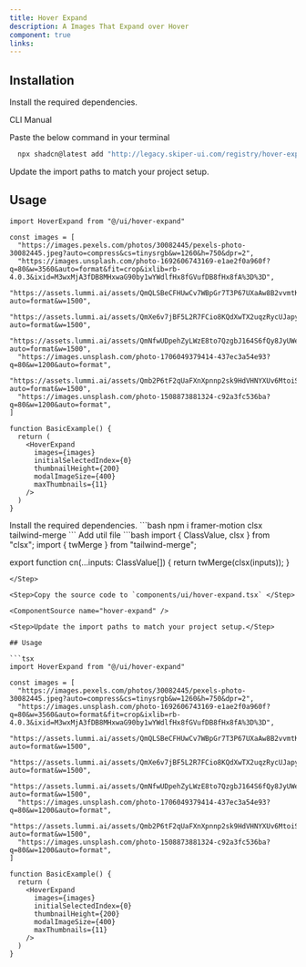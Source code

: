 ```yaml
---
title: Hover Expand
description: A Images That Expand over Hover
component: true
links:
---
```


<ComponentPreview
  name="hover-expand-demo"
  className="[&_.preview>[data-orientation=vertical]]:sm:max-w-[70%]"
  description="All variations"
/>

## Installation

Install the required dependencies.

<Tabs defaultValue="cli">

<TabsList>
  <TabsTrigger value="cli">CLI</TabsTrigger>
  <TabsTrigger value="manual">Manual</TabsTrigger>
</TabsList>

<TabsContent value="cli">

<Steps>

<Step>

Paste the below command in your terminal

```bash
  npx shadcn@latest add "http://legacy.skiper-ui.com/registry/hover-expand.json"
```

</Step>

<Step>Update the import paths to match your project setup.</Step>

## Usage

```tsx
import HoverExpand from "@/ui/hover-expand"
```

```tsx
const images = [
  "https://images.pexels.com/photos/30082445/pexels-photo-30082445.jpeg?auto=compress&cs=tinysrgb&w=1260&h=750&dpr=2",
  "https://images.unsplash.com/photo-1692606743169-e1ae2f0a960f?q=80&w=3560&auto=format&fit=crop&ixlib=rb-4.0.3&ixid=M3wxMjA3fDB8MHxwaG90by1wYWdlfHx8fGVufDB8fHx8fA%3D%3D",
  "https://assets.lummi.ai/assets/QmQLSBeCFHUwCv7WBpGr7T3P67UXaAw8B2vvmtKimyinrL?auto=format&w=1500",
  "https://assets.lummi.ai/assets/QmXe6v7jBF5L2R7FCio8KQdXwTX2uqzRycUJapyjoXaTqd?auto=format&w=1500",
  "https://assets.lummi.ai/assets/QmNfwUDpehZyLWzE8to7QzgbJ164S6fQy8JyUWemHtmShj?auto=format&w=1500",
  "https://images.unsplash.com/photo-1706049379414-437ec3a54e93?q=80&w=1200&auto=format",
  "https://assets.lummi.ai/assets/Qmb2P6tF2qUaFXnXpnnp2sk9HdVHNYXUv6MtoiSq7jjVhQ?auto=format&w=1500",
  "https://images.unsplash.com/photo-1508873881324-c92a3fc536ba?q=80&w=1200&auto=format",
]
```

```tsx
function BasicExample() {
  return (
    <HoverExpand
      images={images}
      initialSelectedIndex={0}
      thumbnailHeight={200}
      modalImageSize={400}
      maxThumbnails={11}
    />
  )
}
```

</Steps>

</TabsContent>

<TabsContent value="manual">

<Steps>

<Step>
Install the required dependencies.
```bash
  npm i framer-motion clsx tailwind-merge
```
</Step>
<Step>
Add util file
```bash
import { ClassValue, clsx } from "clsx";
import { twMerge } from "tailwind-merge";
 
export function cn(...inputs: ClassValue[]) {
  return twMerge(clsx(inputs));
}
```
</Step>

<Step>Copy the source code to `components/ui/hover-expand.tsx` </Step>

<ComponentSource name="hover-expand" />

<Step>Update the import paths to match your project setup.</Step>

## Usage

```tsx
import HoverExpand from "@/ui/hover-expand"
```

```tsx
const images = [
  "https://images.pexels.com/photos/30082445/pexels-photo-30082445.jpeg?auto=compress&cs=tinysrgb&w=1260&h=750&dpr=2",
  "https://images.unsplash.com/photo-1692606743169-e1ae2f0a960f?q=80&w=3560&auto=format&fit=crop&ixlib=rb-4.0.3&ixid=M3wxMjA3fDB8MHxwaG90by1wYWdlfHx8fGVufDB8fHx8fA%3D%3D",
  "https://assets.lummi.ai/assets/QmQLSBeCFHUwCv7WBpGr7T3P67UXaAw8B2vvmtKimyinrL?auto=format&w=1500",
  "https://assets.lummi.ai/assets/QmXe6v7jBF5L2R7FCio8KQdXwTX2uqzRycUJapyjoXaTqd?auto=format&w=1500",
  "https://assets.lummi.ai/assets/QmNfwUDpehZyLWzE8to7QzgbJ164S6fQy8JyUWemHtmShj?auto=format&w=1500",
  "https://images.unsplash.com/photo-1706049379414-437ec3a54e93?q=80&w=1200&auto=format",
  "https://assets.lummi.ai/assets/Qmb2P6tF2qUaFXnXpnnp2sk9HdVHNYXUv6MtoiSq7jjVhQ?auto=format&w=1500",
  "https://images.unsplash.com/photo-1508873881324-c92a3fc536ba?q=80&w=1200&auto=format",
]
```

```tsx
function BasicExample() {
  return (
    <HoverExpand
      images={images}
      initialSelectedIndex={0}
      thumbnailHeight={200}
      modalImageSize={400}
      maxThumbnails={11}
    />
  )
}
```

</Steps>

</TabsContent>

</Tabs>
